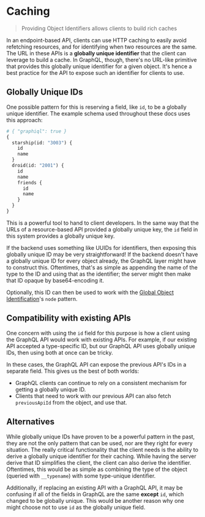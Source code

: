 # Caching

> Providing Object Identifiers allows clients to build rich caches

In an endpoint-based API, clients can use HTTP caching to easily avoid refetching resources, and for identifying when two resources are the same. The URL in these APIs is a **globally unique identifier** that the client can leverage to build a cache. In GraphQL, though, there's no URL-like primitive that provides this globally unique identifier for a given object. It's hence a best practice for the API to expose such an identifier for clients to use.

## Globally Unique IDs

One possible pattern for this is reserving a field, like `id`, to be a globally unique identifier. The example schema used throughout these docs uses this approach:

```graphql
# { "graphiql": true }
{
  starship(id: "3003") {
    id
    name
  }
  droid(id: "2001") {
    id
    name
    friends {
      id
      name
    }
  }
}
```

This is a powerful tool to hand to client developers. In the same way that the URLs of a resource-based API provided a globally unique key, the `id` field in this system provides a globally unique key.

If the backend uses something like UUIDs for identifiers, then exposing this globally unique ID may be very straightforward! If the backend doesn't have a globally unique ID for every object already, the GraphQL layer might have to construct this. Oftentimes, that's as simple as appending the name of the type to the ID and using that as the identifier; the server might then make that ID opaque by base64-encoding it.

Optionally, this ID can then be used to work with the [Global Object Identification](/learn/global-object-identification)'s `node` pattern.

## Compatibility with existing APIs

One concern with using the `id` field for this purpose is how a client using the GraphQL API would work with existing APIs. For example, if our existing API accepted a type-specific ID, but our GraphQL API uses globally unique IDs, then using both at once can be tricky.

In these cases, the GraphQL API can expose the previous API's IDs in a separate field. This gives us the best of both worlds:

- GraphQL clients can continue to rely on a consistent mechanism for getting a globally unique ID.
- Clients that need to work with our previous API can also fetch `previousApiId` from the object, and use that.

## Alternatives

While globally unique IDs have proven to be a powerful pattern in the past, they are not the only pattern that can be used, nor are they right for every situation. The really critical functionality that the client needs is the ability to derive a globally unique identifier for their caching. While having the server derive that ID simplifies the client, the client can also derive the identifier. Oftentimes, this would be as simple as combining the type of the object (queried with `__typename`) with some type-unique identifier.

Additionally, if replacing an existing API with a GraphQL API, it may be confusing if all of the fields in GraphQL are the same **except** `id`, which changed to be globally unique. This would be another reason why one might choose not to use `id` as the globally unique field.
